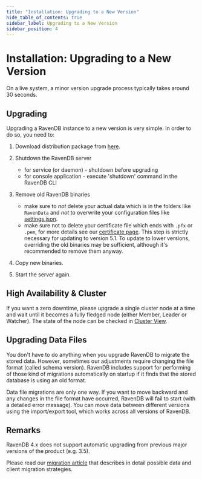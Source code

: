 ```yaml
---
title: "Installation: Upgrading to a New Version"
hide_table_of_contents: true
sidebar_label: Upgrading to a New Version
sidebar_position: 4
---
```



# Installation: Upgrading to a New Version

<Admonition type="info" title="">
On a live system, a minor version upgrade process typically takes around 30 seconds.
</Admonition>

## Upgrading

Upgrading a RavenDB instance to a new version is very simple. In order to do so, you need to:

1. Download distribution package from [here](https://ravendb.net/download).

2. Shutdown the RavenDB server
    * for service (or daemon) - shutdown before upgrading
    * for console application - execute 'shutdown' command in the RavenDB CLI

3. Remove old RavenDB binaries
    * make sure to _not_ delete your actual data which is in the folders like `RavenData` and _not_ to overwrite your configuration files like [settings.json](../../server/configuration/configuration-options.mdx#settingsjson). 
    * make sure not to delete your certificate file which ends with `.pfx` or `.pem`, for more details see our [certificate page](../../server/security/authentication/certificate-configuration.mdx). 
   This step is strictly necessary for updating to version 5.1. To update to lower versions, overriding the old binaries may be sufficient, although it's recommended to remove them anyway.  

4. Copy new binaries. 

5. Start the server again.

## High Availability & Cluster

If you want a zero downtime, please upgrade a single cluster node at a time and wait until it becomes a fully fledged node (either Member, Leader or Watcher). The state of the node can be checked in [Cluster View](../../studio/server/cluster/cluster-view.mdx).

## Upgrading Data Files

You don't have to do anything when you upgrade RavenDB to migrate the stored data. However, sometimes our adjustments require changing the file format (called schema version). RavenDB includes support for performing of those kind of migrations automatically on startup if it finds that the stored database is using an old format.

<Admonition type="warning" title="">
Data file migrations are only one way. If you want to move backward and any changes in the file format have occurred, RavenDB will fail to start (with a detailed error message). You can move data between different versions using the import/export tool, which works across all versions of RavenDB.
</Admonition>

## Remarks

<Admonition type="info" title="Major version upgrade" id="major-version-upgrade" href="#major-version-upgrade">

RavenDB 4.x does not support automatic upgrading from previous major versions of the product (e.g. 3.5).  

Please read our [migration article](../../migration/server/data-migration.mdx) that describes in detail possible data and client migration strategies.

</Admonition>

